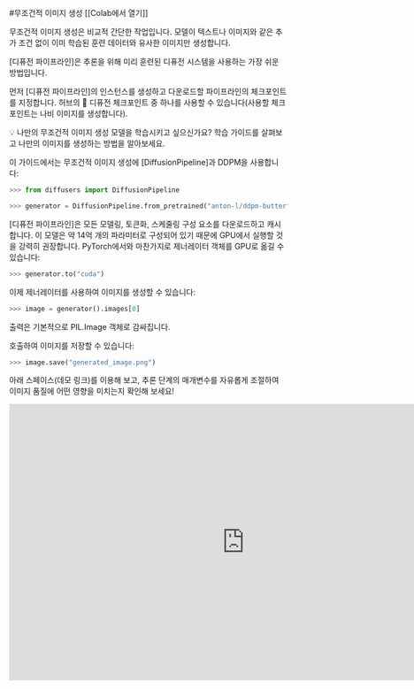 <!--Copyright 2023 The HuggingFace Team. All rights reserved.

Licensed under the Apache License, Version 2.0 (the "License"); you may not use this file except in compliance with
the License. You may obtain a copy of the License at

http://www.apache.org/licenses/LICENSE-2.0

Unless required by applicable law or agreed to in writing, software distributed under the License is distributed on
an "AS IS" BASIS, WITHOUT WARRANTIES OR CONDITIONS OF ANY KIND, either express or implied. See the License for the
specific language governing permissions and limitations under the License.
-->

#무조건적 이미지 생성
[[Colab에서 열기]]

무조건적 이미지 생성은 비교적 간단한 작업입니다. 모델이 텍스트나 이미지와 같은 추가 조건 없이 이미 학습된 훈련 데이터와 유사한 이미지만 생성합니다.

[디퓨전 파이프라인]은 추론을 위해 미리 훈련된 디퓨전 시스템을 사용하는 가장 쉬운 방법입니다.

먼저 [디퓨전 파이프라인]의 인스턴스를 생성하고 다운로드할 파이프라인의 체크포인트를 지정합니다. 허브의 🧨 디퓨전 체크포인트 중 하나를 사용할 수 있습니다(사용할 체크포인트는 나비 이미지를 생성합니다).

<Tip>
💡 나만의 무조건적 이미지 생성 모델을 학습시키고 싶으신가요? 학습 가이드를 살펴보고 나만의 이미지를 생성하는 방법을 알아보세요.
</Tip>

이 가이드에서는 무조건적 이미지 생성에 [DiffusionPipeline]과 DDPM을 사용합니다:

```py
>>> from diffusers import DiffusionPipeline

>>> generator = DiffusionPipeline.from_pretrained("anton-l/ddpm-butterflies-128")
```
[디퓨전 파이프라인]은 모든 모델링, 토큰화, 스케줄링 구성 요소를 다운로드하고 캐시합니다. 이 모델은 약 14억 개의 파라미터로 구성되어 있기 때문에 GPU에서 실행할 것을 강력히 권장합니다. PyTorch에서와 마찬가지로 제너레이터 객체를 GPU로 옮길 수 있습니다:
```py
>>> generator.to("cuda")
```
이제 제너레이터를 사용하여 이미지를 생성할 수 있습니다:
```py
>>> image = generator().images[0]
```
출력은 기본적으로 PIL.Image 객체로 감싸집니다.

호출하여 이미지를 저장할 수 있습니다:
```py
>>> image.save("generated_image.png")
```
아래 스페이스(데모 링크)를 이용해 보고, 추론 단계의 매개변수를 자유롭게 조절하여 이미지 품질에 어떤 영향을 미치는지 확인해 보세요!

<iframe src="https://stevhliu-ddpm-butterflies-128.hf.space" frameborder="0" width="850" height="500"></iframe>


